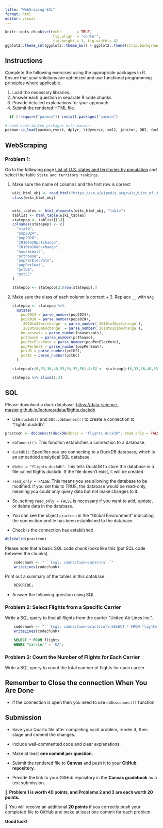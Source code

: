 ```yaml
---
title: "WebSraping-SQL"
format: html
editor: visual
---
```


```r
knitr::opts_chunk$set(echo       = TRUE, 
                      fig.align  = "center",
                      fig.height = 3, fig.width = 4)
ggplot2::theme_set(ggplot2::theme_bw() + ggplot2::theme(strip.background = ggplot2::element_rect(fill = "white")))
```

## Instructions

Complete the following exercises using the appropriate packages in R. Ensure that your solutions are optimized and use functional programming principles where applicable.

1.  Load the necessary libraries.
2.  Answer each question in separate R code chunks.
3.  Provide detailed explanations for your approach.
4.  Submit the rendered HTML file.

```r
  if (!require("pacman")) install.packages("pacman")

# Load contributed packages with pacman
pacman::p_load(pacman,rvest, dplyr, tidyverse, xml2, janitor, DBI, duckdb, nycflights13)
```

## WebScraping

### Problem 1:

Go to the following page [List of U.S. states and territories by population](https://en.wikipedia.org/wiki/List_of_U.S._states_and_territories_by_population) and select the table `State and territory rankings`.

1.  Make sure the name of columns and the first row is correct

    ```r
    wiki_html_obj <- read_html("https://en.wikipedia.org/wiki/List_of_U.S._states_and_territories_by_population")
    class(wiki_html_obj)


    wiki_tables <- html_elements(wiki_html_obj, "table")
    tablist <- html_table(wiki_tables)
    statepop <- tablist[[1]]
    colnames(statepop) <- c(
      "state",
      "pop2024",
      "pop2020",
      "2010to20pctchange",
      "2010to20abschange",
      "houseseats",
      "pcthouse",
      "popPerElecVote",
      "popPerSeat",
      "pctUS",
      "pctEC"
    )

    statepop <- statepop[2:nrow(statepop),]
    ```

2.  Make sure the class of each column is correct + 3. Replace `__` with `NAg`

    ```r
    statepop <- statepop %>% 
      mutate(
        pop2024 = parse_number(pop2024),
        pop2020 = parse_number(pop2020),
        `2010to20pctchange` = parse_number(`2010to20pctchange`),
        `2010to20abschange` = parse_number(`2010to20abschange`),
        houseseats = parse_number(houseseats),
        pcthouse = parse_number(pcthouse),
        popPerElecVote = parse_number(popPerElecVote),
        popPerSeat = parse_number(popPerSeat),
        pctUS = parse_number(pctUS),
        pctEC = parse_number(pctEC)
      )

    statepop[c(6,33,36,40,53,54,55,56),4:5] <- statepop[c(6,33,36,40,53,54,55,56),4:5]*-1

    statepop %>% slice(1:3)
    ```

## SQL

Please download a duck database. <https://data-science-master.github.io/lectures/data/flights.duckdb>

-   Use `duckdb()` and `DBI::dbConnect()` to create a connection to "flights.duckdb".

```r
practcon <- dbConnect(duckdb(dbdir = "flights.duckdb", read_only = FALSE))
```

-   `dbConnect()`: This function establishes a connection to a database.

-   `duckdb()`: Specifies you are connecting to a DuckDB database, which is an embedded analytical SQL database.

-   `dbdir = "flights.duckdb"`: This tells DuckDB to store the database in a file called flights.duckdb. If the file doesn't exist, it will be created.

-   `read_only = FALSE`: This means you are allowing the database to be modified. If you set this to TRUE, the database would be read-only, meaning you could only query data but not make changes to it.

-   So, setting `read_only = FALSE` is necessary if you want to add, update, or delete data in the database.

-   You can see the object `practcon` in the "Global Environment" indicating the connection profile has been established to the database.

-   Check is the connection has established

```r
dbIsValid(practcon)
```

Please note that a basic SQL code chunk looks like this (put SQL code between the chunks):

```r
    codechunk <- "```{sql, connection=con}\n\n```"
    writeLines(codechunk)
```

Print out a summary of the tables in this database.

```sql
    DESCRIBE;
```

-   Answer the following question using SQL.

### Problem 2: Select Flights from a Specific Carrier

Write a SQL query to find all flights from the carrier "United Air Lines Inc.".

```r
    codechunk <- "```{sql, connection=practcon}\nSELECT * FROM flights LIMIT 10\n```"
    writeLines(codechunk)
```

```sql
    SELECT * FROM flights
    WHERE "carrier" = 'UA';

```

### Problem 3: Count the Number of Flights for Each Carrier

Write a SQL query to count the total number of flights for each carrier.

## Remember to Close the connection When You Are Done

-   if the connection is open then you need to use `dbDisconnect()` function

## Submission

-   Save your Quarto file after completing each problem, render it, then stage and commit the changes.\

-   Include well-commented code and clear explanations.\

-   Make at least **one commit per question**.\

-   Submit the rendered file to **Canvas** and push it to your **GitHub repository**.\

-   Provide the link to your GitHub repository in the **Canvas gradebook** as a text submission.\

🔹 **Problem 1 is worth 40 points, and Problems 2 and 3 are each worth 20 points.**\

🔹 You will receive an additional **20 points** if you correctly push your completed file to GitHub and make at least one commit for each problem.\

**Good luck!**
